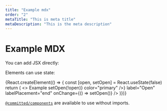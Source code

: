 ```yaml
---
title: "Example mdx"
order: "2"
metaTitle: "This is meta title"
metaDescription: "This is the meta description"
---
```




# Example MDX

You can add JSX directly:

<Loader />

Elements can use state:

<Card my={3}>
  <CardContent>
  {React.createElement(() =>  {
    const [open, setOpen] = React.useState(false)
    return (
      <>
      <FormControl component="fieldset">
      <FormLabel component="legend">Example</FormLabel>
      <FormGroup aria-label="position" row>
        <FormControlLabel
          control={<Checkbox checked={open} onChange={() => setOpen(!open)} color="primary" />}
          label="Open"
          labelPlacement="end"
          onChange={() => setOpen()}
        />
      </FormGroup>
    </FormControl>
    <Collapse in={open}>
      <Box p={4}>
       <Loader color="primary" variant={'spin'} size={100}/>
      </Box>
    </Collapse>
    </>
    )})}
  </CardContent>
</Card>

[`@committed/components`](https://committed.software/components) are available to use without imports.

